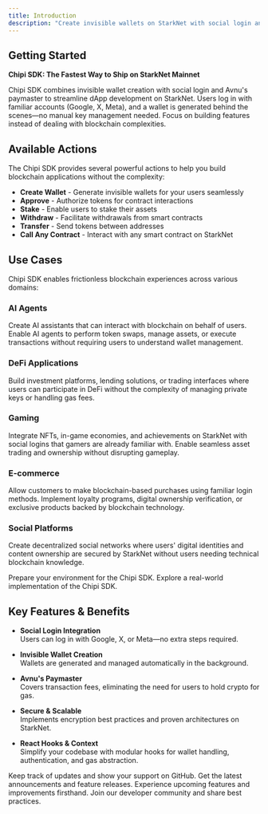 ```yaml
---
title: Introduction
description: "Create invisible wallets on StarkNet with social login and Avnu's paymaster"
---
```


## Getting Started

**Chipi SDK: The Fastest Way to Ship on StarkNet Mainnet**

Chipi SDK combines invisible wallet creation with social login and Avnu's paymaster to streamline dApp development on StarkNet. Users log in with familiar accounts (Google, X, Meta), and a wallet is generated behind the scenes—no manual key management needed. Focus on building features instead of dealing with blockchain complexities.

## Available Actions

The Chipi SDK provides several powerful actions to help you build blockchain applications without the complexity:

- **Create Wallet** - Generate invisible wallets for your users seamlessly 
- **Approve** - Authorize tokens for contract interactions
- **Stake** - Enable users to stake their assets
- **Withdraw** - Facilitate withdrawals from smart contracts
- **Transfer** - Send tokens between addresses
- **Call Any Contract** - Interact with any smart contract on StarkNet

## Use Cases

Chipi SDK enables frictionless blockchain experiences across various domains:

### AI Agents
Create AI assistants that can interact with blockchain on behalf of users. Enable AI agents to perform token swaps, manage assets, or execute transactions without requiring users to understand wallet management.

### DeFi Applications
Build investment platforms, lending solutions, or trading interfaces where users can participate in DeFi without the complexity of managing private keys or handling gas fees.

### Gaming
Integrate NFTs, in-game economies, and achievements on StarkNet with social logins that gamers are already familiar with. Enable seamless asset trading and ownership without disrupting gameplay.

### E-commerce
Allow customers to make blockchain-based purchases using familiar login methods. Implement loyalty programs, digital ownership verification, or exclusive products backed by blockchain technology.

### Social Platforms
Create decentralized social networks where users' digital identities and content ownership are secured by StarkNet without users needing technical blockchain knowledge.

<CardGroup cols={2}>
  <Card
    title="Prerequisites"
    icon="book-open-cover"
    href="/prerequisites"
  >
    Prepare your environment for the Chipi SDK.
  </Card>
  <Card
    title="See Demo"
    icon="eye"
    href="https://chipi-sdk-clerk-demo.vercel.app/"
  >
    Explore a real-world implementation of the Chipi SDK.
  </Card>
</CardGroup>

## Key Features & Benefits

- **Social Login Integration**  
  Users can log in with Google, X, or Meta—no extra steps required.
  
- **Invisible Wallet Creation**  
  Wallets are generated and managed automatically in the background.

- **Avnu's Paymaster**  
  Covers transaction fees, eliminating the need for users to hold crypto for gas.

- **Secure & Scalable**  
  Implements encryption best practices and proven architectures on StarkNet.

- **React Hooks & Context**  
  Simplify your codebase with modular hooks for wallet handling, authentication, and gas abstraction.

<CardGroup cols={2}>
  <Card
    title="Star our Repo"
    icon="star"
    href="https://github.com/chipi-pay/chipi-sdk"
  >
    Keep track of updates and show your support on GitHub.
  </Card>
  <Card
    title="Follow Our Socials"
    icon="users"
    href="https://x.com/HiChipiPay"
  >
    Get the latest announcements and feature releases.
  </Card>
  <Card
    title="See our live demo"
    icon="rocket"
    href="https://chipi-sdk-clerk-demo.vercel.app/"
  >
    Experience upcoming features and improvements firsthand.
  </Card>
  <Card
    title="Ping us on Telegram"
    icon="message"
    href="https://t.me/+hSAmfHZvcY9lN2Rh"
  >
    Join our developer community and share best practices.
  </Card>
</CardGroup>
